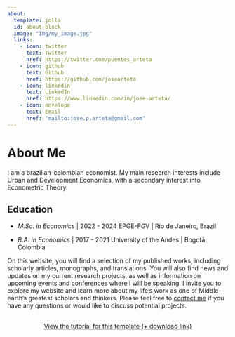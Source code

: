```yaml
---
about:
  template: jolla
  id: about-block
  image: "img/my_image.jpg"
  links:
    - icon: twitter
      text: Twitter
      href: https://twitter.com/puentes_arteta
    - icon: github
      text: Github
      href: https://github.com/josearteta
    - icon: linkedin
      text: LinkedIn
      href: https://www.linkedin.com/in/jose-arteta/
    - icon: envelope
      text: Email
      href: "mailto:jose.p.arteta@gmail.com"    
---
```


::: {#about-block}
:::

# About Me

I am a brazilian-colombian economist. My main research interests include Urban and Development Economics, with a secondary interest into Econometric Theory.

## Education
- *M.Sc. in Economics* | 2022 - 2024
EPGE-FGV | Rio de Janeiro, Brazil


- *B.A. in Economics* | 2017 - 2021
University of the Andes | Bogotá, Colombia








On this website, you will find a selection of my published works, including scholarly articles, monographs, and translations. You will also find news and updates on my current research projects, as well as information on upcoming events and conferences where I will be speaking. I invite you to explore my website and learn more about my life's work as one of Middle-earth's greatest scholars and thinkers.
Please feel free to [contact me](mailto:mail.marvinschmitt@gmail.com) if you have any questions or would like to discuss potential projects.

```{=html}
<div  style="margin: 30px; text-align: center;">
<a class="btn btn-primary" href="https://www.marvinschmitt.com/blog/website-tutorial-quarto/" role="button" target="_blank" style="padding: 15px 30px;">View the tutorial for this template (+ download link)</a>
</div>
```


